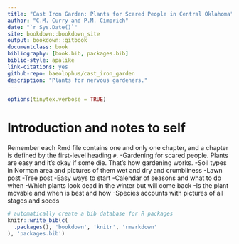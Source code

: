 ```yaml
--- 
title: "Cast Iron Garden: Plants for Scared People in Central Oklahoma"
author: "C.M. Curry and P.M. Cimprich"
date: "`r Sys.Date()`"
site: bookdown::bookdown_site
output: bookdown::gitbook
documentclass: book
bibliography: [book.bib, packages.bib]
biblio-style: apalike
link-citations: yes
github-repo: baeolophus/cast_iron_garden
description: "Plants for nervous gardeners."
---
```


```r
options(tinytex.verbose = TRUE)
```

# Introduction and notes to self

Remember each Rmd file contains one and only one chapter, and a chapter is defined by the first-level heading `#`.
-Gardening for scared people.  Plants are easy and it's okay if some die.  That's how gardening works.
-Soil types in Norman area and pictures of them wet and dry and crumbliness
-Lawn post
-Tree post
-Easy ways to start
-Calendar of seasons and what to do when
-Which plants look dead in the winter but will come back
-Is the plant movable and when is best and how
-Species accounts with pictures of all stages and seeds

```r
# automatically create a bib database for R packages
knitr::write_bib(c(
  .packages(), 'bookdown', 'knitr', 'rmarkdown'
), 'packages.bib')
```
